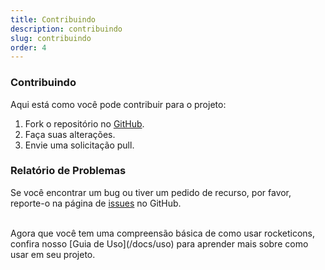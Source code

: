 ```yaml
---
title: Contribuindo
description: contribuindo
slug: contribuindo
order: 4
---
```



### Contribuindo

Aqui está como você pode contribuir para o projeto:

1. Fork o repositório no <IoLogoGithub className='-mt-1' /> [GitHub](https://github.com/rocketclimb/rocketicons).
2. Faça suas alterações.
3. Envie uma solicitação pull.

### Relatório de Problemas

Se você encontrar um bug ou tiver um pedido de recurso, por favor, reporte-o na página de <IoLogoGithub className='-mt-1' /> [issues](https://github.com/rocketclimb/rocketicons/issues) no GitHub.

<br />
Agora que você tem uma compreensão básica de como usar rocketicons, confira nosso [Guia de Uso](/docs/uso) para aprender mais sobre como usar em seu projeto.
